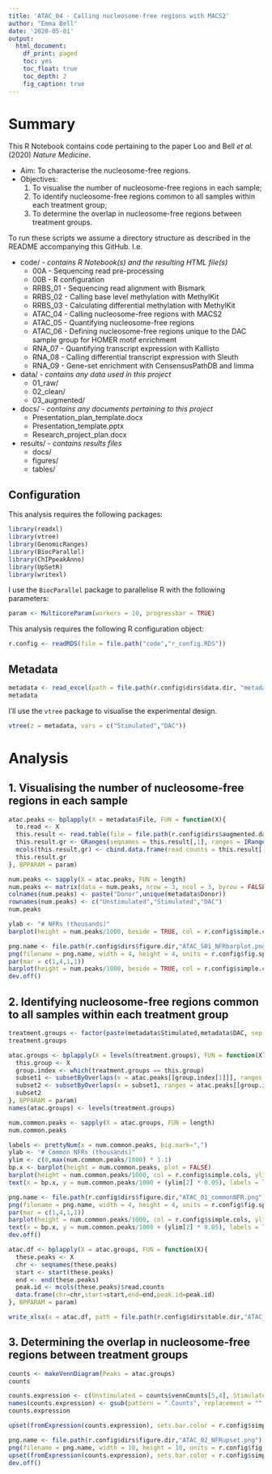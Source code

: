 ```yaml
---
title: 'ATAC_04 - Calling nucleosome-free regions with MACS2'
author: "Emma Bell"
date: '2020-05-01'
output:
  html_document:
    df_print: paged
    toc: yes
    toc_float: true
    toc_depth: 2
    fig_caption: true
---
```


# Summary

This R Notebook contains code pertaining to the paper Loo and Bell _et al._ (2020) _Nature Medicine_.

* Aim: To characterise the nucleosome-free regions.
* Objectives:
  1. To visualise the number of nucleosome-free regions in each sample; 
  2. To identify nucleosome-free regions common to all samples within each treatment group;
  3. To determine the overlap in nucleosome-free regions between treatment groups.

To run these scripts we assume a directory structure as described in the README accompanying this GitHub. I.e.

* code/ - _contains R Notebook(s) and the resulting HTML file(s)_
  * 00A - Sequencing read pre-processing
  * 00B - R configuration
  * RRBS_01 - Sequencing read alignment with Bismark
  * RRBS_02 - Calling base level methylation with MethylKit
  * RRBS_03 - Calculating differential methylation with MethylKit
  * ATAC_04 - Calling nucleosome-free regions with MACS2
  * ATAC_05 - Quantifying nucleosome-free regions
  * ATAC_06 - Defining nucleosome-free regions unique to the DAC sample group for HOMER motif enrichment
  * RNA_07 - Quantifying transcript expression with Kallisto
  * RNA_08 - Calling differential transcript expression with Sleuth
  * RNA_09 - Gene-set enrichment with CensensusPathDB and limma
* data/ - _contains any data used in this project_
  * 01_raw/
  * 02_clean/
  * 03_augmented/
* docs/ - _contains any documents pertaining to this project_
  * Presentation_plan_template.docx
  * Presentation_template.pptx
  * Research_project_plan.docx
* results/ - _contains results files_
  * docs/
  * figures/
  * tables/

## Configuration

This analysis requires the following packages:

```r
library(readxl)
library(vtree)
library(GenomicRanges)
library(BiocParallel)
library(ChIPpeakAnno)
library(UpSetR)
library(writexl)
```

I use the `BiocParallel` package to parallelise R with the following parameters:

```r
param <- MulticoreParam(workers = 10, progressbar = TRUE)
```

This analysis requires the following R configuration object:

```r
r.config <- readRDS(file = file.path("code","r_config.RDS"))
```

## Metadata

```r
metadata <- read_excel(path = file.path(r.config$dirs$data.dir, "metadata.xlsx"), sheet = "ATAC")
metadata
```

I'll use the `vtree` package to visualise the experimental design.

```r
vtree(z = metadata, vars = c("Stimulated","DAC"))
```

# Analysis

## 1. Visualising the number of nucleosome-free regions in each sample

```r
atac.peaks <- bplapply(X = metadata$File, FUN = function(X){
  to.read <- X
  this.result <- read.table(file = file.path(r.config$dirs$augmented.data.dir,"03_atac_narrowPeaks",to.read), stringsAsFactors = FALSE)
  this.result.gr <- GRanges(seqnames = this.result[,1], ranges = IRanges(start = this.result[,2], end = this.result[,3]))
  mcols(this.result.gr) <- cbind.data.frame(read.counts = this.result[,4])
  this.result.gr
}, BPPARAM = param)
```

```r
num.peaks <- sapply(X = atac.peaks, FUN = length)
num.peaks <- matrix(data = num.peaks, nrow = 3, ncol = 3, byrow = FALSE)
colnames(num.peaks) <- paste("Donor",unique(metadata$Donor))
rownames(num.peaks) <- c("Unstimulated","Stimulated","DAC")
num.peaks
```

```r
ylab <- "# NFRs (thousands)"
barplot(height = num.peaks/1000, beside = TRUE, col = r.config$simple.cols, las = 1, ylab = ylab)
```


```r
png.name <- file.path(r.config$dirs$figure.dir,"ATAC_S01_NFRbarplot.png")
png(filename = png.name, width = 4, height = 4, units = r.config$fig.specs$units, res = r.config$fig.specs$res, pointsize = r.config$fig.specs$pointsize)
par(mar = c(1,4,1,1))
barplot(height = num.peaks/1000, beside = TRUE, col = r.config$simple.cols, las = 1, ylab = ylab)
dev.off()
```

## 2. Identifying nucleosome-free regions common to all samples within each treatment group

```r
treatment.groups <- factor(paste(metadata$Stimulated,metadata$DAC, sep = "_"), levels = c("Unstimulated_Untreated","Stimulated_Untreated","Stimulated_Treated"))
treatment.groups
```


```r
atac.groups <- bplapply(X = levels(treatment.groups), FUN = function(X){
  this.group <- X
  group.index <- which(treatment.groups == this.group)
  subset1 <- subsetByOverlaps(x = atac.peaks[[group.index[1]]], ranges = atac.peaks[[group.index[2]]])
  subset2 <- subsetByOverlaps(x = subset1, ranges = atac.peaks[[group.index[3]]])
  subset2
}, BPPARAM = param)
names(atac.groups) <- levels(treatment.groups)
```

```r
num.common.peaks <- sapply(X = atac.groups, FUN = length)
num.common.peaks
```

```r
labels <- prettyNum(x = num.common.peaks, big.mark=",")
ylab <- "# Common NFRs (thousands)"
ylim <- c(0,max(num.common.peaks/1000) * 1.1)
bp.x <- barplot(height = num.common.peaks, plot = FALSE) 
barplot(height = num.common.peaks/1000, col = r.config$simple.cols, ylim = ylim, names.arg = NA, las = 1, ylab = ylab)
text(x = bp.x, y = num.common.peaks/1000 + (ylim[2] * 0.05), labels = labels)
```


```r
png.name <- file.path(r.config$dirs$figure.dir,"ATAC_01_commonNFR.png")
png(filename = png.name, width = 4, height = 4, units = r.config$fig.specs$units, res = r.config$fig.specs$res, pointsize = r.config$fig.specs$pointsize)
par(mar = c(1,4,1,1))
barplot(height = num.common.peaks/1000, col = r.config$simple.cols, ylim = ylim, names.arg = NA, las = 1, ylab = ylab)
text(x = bp.x, y = num.common.peaks/1000 + (ylim[2] * 0.05), labels = labels)
dev.off()
```

```r
atac.df <- bplapply(X = atac.groups, FUN = function(X){
  these.peaks <- X
  chr <- seqnames(these.peaks)
  start <- start(these.peaks)
  end <- end(these.peaks)
  peak.id <- mcols(these.peaks)$read.counts
  data.frame(chr=chr,start=start,end=end,peak.id=peak.id)
}, BPPARAM = param)
```


```r
write_xlsx(x = atac.df, path = file.path(r.config$dirs$table.dir,"ATAC_SupplementaryTable_01.xlsx"), col_names = TRUE)
```


## 3. Determining the overlap in nucleosome-free regions between treatment groups

```r
counts <- makeVennDiagram(Peaks = atac.groups)
counts
```

```r
counts.expression <- c(Unstimulated = counts$vennCounts[5,4], Stimulated = counts$vennCounts[3,4], `Stimulated+DAC` = counts$vennCounts[2,4], `Unstimulated&Stimulated` = counts$vennCounts[7,4], `Unstimulated&Stimulated+DAC` = counts$vennCounts[6,4], `Stimulated&Stimulated+DAC` = counts$vennCounts[4,4], `Unstimulated&Stimulated&Stimulated+DAC` = counts$vennCounts[8,4])
names(counts.expression) <- gsub(pattern = ".Counts", replacement = "", x = names(counts.expression))
counts.expression
```


```r
upset(fromExpression(counts.expression), sets.bar.color = r.config$simple.cols, sets = c("Unstimulated","Stimulated","Stimulated+DAC"), keep.order = TRUE)
```


```r
png.name <- file.path(r.config$dirs$figure.dir,"ATAC_02_NFRupset.png")
png(filename = png.name, width = 10, height = 10, units = r.config$fig.specs$units, res = r.config$fig.specs$res, pointsize = r.config$fig.specs$pointsize)
upset(fromExpression(counts.expression), sets.bar.color = r.config$simple.cols, sets = c("Unstimulated","Stimulated","Stimulated+DAC"), keep.order = TRUE, text.scale = 0.2)
dev.off()
```
